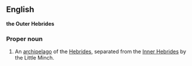 ==English==
'''the Outer Hebrides'''

===Proper noun===

#An [[archipelago]] of the [[Hebrides]], separated from the [[Inner Hebrides]] by the Little Minch.